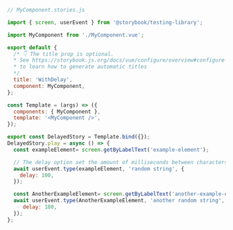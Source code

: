 ```js
// MyComponent.stories.js

import { screen, userEvent } from '@storybook/testing-library';

import MyComponent from './MyComponent.vue';

export default {
  /* 👇 The title prop is optional.
  * See https://storybook.js.org/docs/vue/configure/overview#configure-story-loading
  * to learn how to generate automatic titles
  */
  title: 'WithDelay',
  component: MyComponent,
};

const Template = (args) => ({
  components: { MyComponent },
  template: '<MyComponent />',
});

export const DelayedStory = Template.bind({});
DelayedStory.play = async () => {
  const exampleElement= screen.getByLabelText('example-element');

  // The delay option set the amount of milliseconds between characters being typed
  await userEvent.type(exampleElement, 'random string', {
    delay: 100,
  });

  const AnotherExampleElement= screen.getByLabelText('another-example-element');
  await userEvent.type(AnotherExampleElement, 'another random string', {
     delay: 100,
  });
};
```